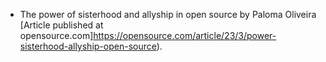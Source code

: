 - The power of sisterhood and allyship in open source by Paloma Oliveira
  [Article published at opensource.com]https://opensource.com/article/23/3/power-sisterhood-allyship-open-source).
